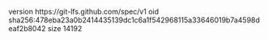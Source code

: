 version https://git-lfs.github.com/spec/v1
oid sha256:478eba23a0b2414435139dc1c6a1f542968115a33646019b7a4598deaf2b8042
size 14192
